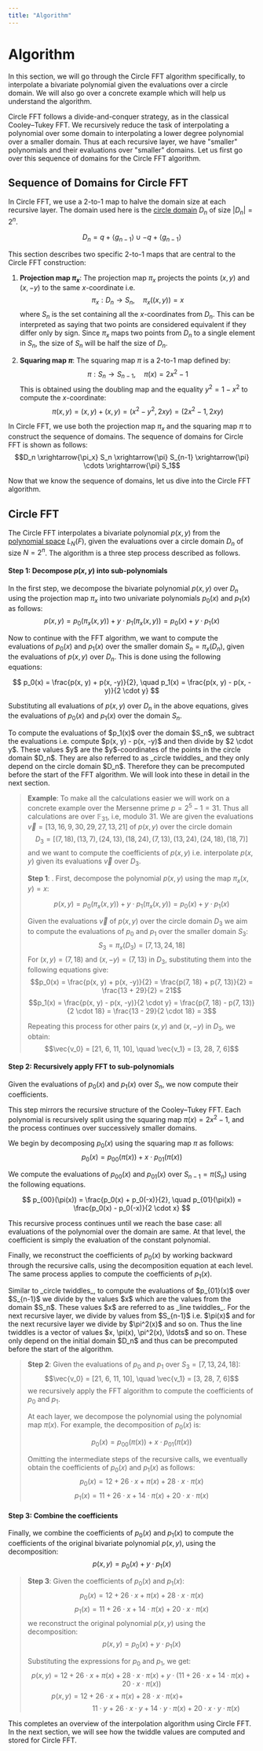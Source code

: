 ```yaml
---
title: "Algorithm"
---
```


# Algorithm

In this section, we will go through the Circle FFT algorithm specifically, to interpolate a bivariate polynomial given the evaluations over a circle domain. We will also go over a concrete example which will help us understand the algorithm.

Circle FFT follows a divide-and-conquer strategy, as in the classical Cooley–Tukey FFT. We recursively reduce the task of interpolating a polynomial over some domain to interpolating a lower degree polynomial over a smaller domain. Thus at each recursive layer, we have "smaller" polynomials and their evaluations over "smaller" domains. Let us first go over this sequence of domains for the Circle FFT algorithm.

## Sequence of Domains for Circle FFT

In Circle FFT, we use a 2-to-1 map to halve the domain size at each recursive layer. The domain used here is the [circle domain](../circle-group.mdx#circle-domain) $D_n$ of size $|D_n| = 2^n$.

$$D_n = q + \langle g_{n-1} \rangle \cup -q + \langle g_{n-1} \rangle$$

This section describes two specific 2-to-1 maps that are central to the Circle FFT construction:

1. **Projection map $\pi_x$**: The projection map $\pi_x$ projects the points $(x,y)$ and $(x,-y)$ to the same $x$-coordinate i.e.
   $$\pi_x: D_n \rightarrow S_n, \quad \pi_x((x, y)) = x$$
   where $S_n$ is the set containing all the $x$-coordinates from $D_n$. This can be interpreted as saying that two points are considered equivalent if they differ only by sign. Since $\pi_x$ maps two points from $D_n$ to a single element in $S_n$, the size of $S_n$ will be half the size of $D_n$.

2. **Squaring map $\pi$**: The squaring map $\pi$ is a 2-to-1 map defined by:
   $$\pi: S_n \rightarrow S_{n-1}, \quad \pi(x) = 2x^2 - 1$$
   This is obtained using the doubling map and the equality $y^2 = 1 - x^2$ to compute the $x$-coordinate:
   $$\pi(x, y) = (x, y) + (x, y) = (x^2 - y^2, 2xy) = (2x^2-1, 2xy)$$

In Circle FFT, we use both the projection map $\pi_x$ and the squaring map $\pi$ to construct the sequence of domains. The sequence of domains for Circle FFT is shown as follows:
$$D_n \xrightarrow{\pi_x} S_n \xrightarrow{\pi} S_{n-1} \xrightarrow{\pi} \cdots \xrightarrow{\pi} S_1$$

Now that we know the sequence of domains, let us dive into the Circle FFT algorithm.

## Circle FFT

The Circle FFT interpolates a bivariate polynomial $p(x,y)$ from the [polynomial space](../circle-polynomials/evals-and-poly.mdx#polynomials-over-the-circle) $L_N(F)$, given the evaluations over a circle domain $D_n$ of size $N=2^n$. The algorithm is a three step process described as follows.

#### Step 1: Decompose $p(x, y)$ into sub-polynomials

In the first step, we decompose the bivariate polynomial $p(x, y)$ over $D_n$ using the projection map $\pi_x$ into two univariate polynomials $p_0(x)$ and $p_1(x)$ as follows:
$$p(x, y) = p_0(\pi_x(x, y)) + y \cdot p_1(\pi_x(x, y)) = p_0(x) + y \cdot p_1(x)$$

Now to continue with the FFT algorithm, we want to compute the evaluations of $p_0(x)$ and $p_1(x)$ over the smaller domain $S_n = \pi_x(D_n)$, given the evaluations of $p(x, y)$ over $D_n$. This is done using the following equations:

$$
p_0(x) = \frac{p(x, y) + p(x, -y)}{2}, \quad
p_1(x) = \frac{p(x, y) - p(x, -y)}{2 \cdot y}
$$

Substituting all evaluations of $p(x, y)$ over $D_n$ in the above equations, gives the evaluations of $p_0(x)$ and $p_1(x)$ over the domain $S_n$.

<Callout type="info">
To compute the evaluations of $p_1(x)$ over the domain $S_n$, we subtract the evaluations i.e. compute $p(x, y) - p(x, -y)$ and then divide by $2 \cdot y$. These values $y$ are the $y$-coordinates of the points in the circle domain $D_n$. They are also referred to as _circle twiddles_ and they only depend on the circle domain $D_n$. Therefore they can be precomputed before the start of the FFT algorithm. We will look into these in detail in the next section.
</Callout>

> **Example**: To make all the calculations easier we will work on a concrete example over the Mersenne prime $p = 2^5 - 1 = 31$. Thus all calculations are over $\mathbb{F}_{31}$, i.e, modulo $31$. We are given the evaluations $\vec{v} = [13, 16, 9, 30, 29, 27, 13, 21]$ of $p(x, y)$ over the circle domain
> $$D_3 = [(7, 18), (13, 7), (24, 13), (18, 24), (7, 13), (13, 24), (24, 18), (18, 7)]$$
> and we want to compute the coefficients of $p(x, y)$ i.e. interpolate $p(x, y)$ given its evaluations $\vec{v}$ over $D_3$.
>
> **Step 1**: . First, decompose the polynomial $p(x, y)$ using the map $\pi_x(x, y) = x$:
>
> $$p(x, y) = p_0(\pi_x(x, y)) + y \cdot p_1(\pi_x(x, y)) = p_0(x) + y \cdot p_1(x)$$
>
> Given the evaluations $\vec{v}$ of $p(x, y)$ over the circle domain $D_3$ we aim to compute the evaluations of $p_0$ and $p_1$ over the smaller domain $S_3$:
> $$S_3 = \pi_x(D_3) = [7, 13, 24, 18]$$
> For $(x, y)=(7, 18)$ and $(x, -y) = (7, 13)$ in $D_3$, substituting them into the following equations give:
> $$p_0(x) = \frac{p(x, y) + p(x, -y)}{2} = \frac{p(7, 18) + p(7, 13)}{2} = \frac{13 + 29}{2} = 21$$ 
> $$p_1(x) = \frac{p(x, y) - p(x, -y)}{2 \cdot y} = \frac{p(7, 18) - p(7, 13)}{2 \cdot 18} = \frac{13 - 29}{2 \cdot 18} = 3$$
>
> Repeating this process for other pairs $(x, y)$ and $(x, -y)$ in $D_3$, we obtain:
> $$\vec{v_0} = [21, 6, 11, 10], \quad \vec{v_1} = [3, 28, 7, 6]$$

#### Step 2: Recursively apply FFT to sub-polynomials

Given the evaluations of $p_0(x)$ and $p_1(x)$ over $S_n$, we now compute their coefficients.

This step mirrors the recursive structure of the Cooley–Tukey FFT. Each polynomial is recursively split using the squaring map $\pi(x) = 2x^2 - 1$, and the process continues over successively smaller domains.

We begin by decomposing $p_0(x)$ using the squaring map $\pi$ as follows:
$$p_0(x) = p_{00}(\pi(x)) + x \cdot p_{01}(\pi(x))$$

We compute the evaluations of $p_{00}(x)$ and $p_{01}(x)$ over $S_{n-1} = \pi(S_n)$ using the following equations.

$$
p_{00}(\pi(x)) = \frac{p_0(x) + p_0(-x)}{2}, \quad
p_{01}(\pi(x)) = \frac{p_0(x) - p_0(-x)}{2 \cdot x}
$$

This recursive process continues until we reach the base case: all evaluations of the polynomial over the domain are same. At that level, the coefficient is simply the evaluation of the constant polynomial.

Finally, we reconstruct the coefficients of $p_0(x)$ by working backward through the recursive calls, using the decomposition equation at each level. The same process applies to compute the coefficients of $p_1(x)$.

<Callout type="info">
Similar to _circle twiddles_, to compute the evaluations of $p_{01}(x)$ over $S_{n-1}$ we divide by the values $x$ which are the values from the domain $S_n$. These values $x$ are referred to as _line twiddles_. For the next recursive layer, we divide by values from $S_{n-1}$ i.e. $\pi(x)$ and for the next recursive layer we divide by $\pi^2(x)$ and so on. Thus the line twiddles is a vector of values $x, \pi(x), \pi^2(x), \ldots$ and so on. These only depend on the initial domain $D_n$ and thus can be precomputed before the start of the algorithm.
</Callout>

> **Step 2**: Given the evaluations of $p_0$ and $p_1$ over $S_3 = [7, 13, 24, 18]$:
> $$\vec{v_0} = [21, 6, 11, 10], \quad \vec{v_1} = [3, 28, 7, 6]$$
> we recursively apply the FFT algorithm to compute the coefficients of $p_0$ and $p_1$.
>
> At each layer, we decompose the polynomial using the polynomial map $\pi(x)$. For example, the decomposition of $p_0(x)$ is:
>
> $$p_0(x) = p_{00}(\pi(x)) + x \cdot p_{01}(\pi(x))$$
>
> Omitting the intermediate steps of the recursive calls, we eventually obtain the coefficients of $p_0(x)$ and $p_1(x)$ as follows:
> $$p_0(x) = 12 + 26 \cdot x + \pi(x) + 28 \cdot x \cdot \pi(x)$$ 
> $$p_1(x) = 11 + 26 \cdot x + 14 \cdot \pi(x) + 20 \cdot x \cdot \pi(x)$$

#### Step 3: Combine the coefficients

Finally, we combine the coefficients of $p_0(x)$ and $p_1(x)$ to compute the coefficients of the original bivariate polynomial $p(x, y)$, using the decomposition:
$$p(x, y) = p_0(x) + y \cdot p_1(x)$$

> **Step 3**: Given the coefficients of $p_0(x)$ and $p_1(x)$:
> $$p_0(x) = 12 + 26 \cdot x + \pi(x) + 28 \cdot x \cdot \pi(x)$$ 
> $$p_1(x) = 11 + 26 \cdot x + 14 \cdot \pi(x) + 20 \cdot x \cdot \pi(x)$$
> we reconstruct the original polynomial $p(x, y)$ using the decomposition:
> $$p(x, y) = p_0(x) + y \cdot p_1(x)$$
>
> Substituting the expressions for $p_0$ and $p_1$, we get:
> $$p(x, y) = 12 + 26 \cdot x + \pi(x) + 28 \cdot x \cdot \pi(x) + y \cdot (11 + 26 \cdot x + 14 \cdot \pi(x) + 20 \cdot x \cdot \pi(x))$$ 
> $$p(x, y) = 12 + 26 \cdot x + \pi(x) + 28 \cdot x \cdot \pi(x) + \quad \quad \quad \quad \quad \quad$$ 
> $$\quad \quad \quad \quad \quad \quad 11 \cdot y + 26 \cdot x \cdot y + 14 \cdot y \cdot \pi(x) + 20 \cdot x \cdot y \cdot \pi(x)$$

This completes an overview of the interpolation algorithm using Circle FFT. In the next section, we will see how the twiddle values are computed and stored for Circle FFT.
